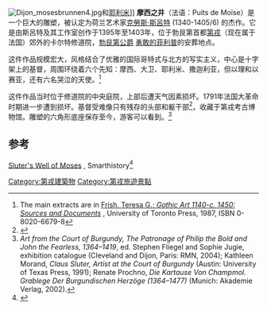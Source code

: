 [[File:Dijon_mosesbrunnen4.jpg|thumb]]和[[耶利米|耶利米]]]]
'''摩西之井'''（法语：Puits de Moïse）是一个巨大的雕塑，被认定为荷兰艺术家[[克勞斯·斯呂特|克勞斯·斯呂特]] (1340-1405/6) 的杰作。它是由斯呂特及其工作室创作于1395年至1403年，位于勃艮第首都[[第戎|第戎]]（现在属于法国）郊外的卡尔特修道院，[[勃艮第公国|勃艮第公爵]] [[菲利普二世_(勃艮第)|勇敢的菲利普]]的安葬地点。

这件作品规模宏大，风格结合了优雅的国际哥特式与北方的写实主义，中心是十字架上的基督，周围环绕着六个先知：摩西、大卫、耶利米、撒迦利亚，但以理和以赛亚，还有六名哭泣的天使。<ref>The main extracts are in [http://books.google.co.uk/books?id=c-Qz6ri4SrYC&pg=PA127&dq=Jean+Malouel&as_brr=3#PPA126,M1 Frish, Teresa G.; ''Gothic Art 1140-c. 1450: Sources and Documents''] {{Wayback|url=http://books.google.co.uk/books?id=c-Qz6ri4SrYC&pg=PA127&dq=Jean+Malouel&as_brr=3#PPA126,M1 |date=20121105203410 }},  University of Toronto Press, 1987, ISBN 0-8020-6679-8</ref> 

这件作品当时位于修道院的中央庭院，上部后遭天气因素损坏。1791年法国大革命时期进一步遭到损坏。基督受难像只有残存的头部和躯干部<ref>{{cite web |url=http://www.universalis.fr/media-encyclopedie/87/PH041336/encyclopedie/Christ_crucifie_C_Sluter.htm |title=Photo |publisher= Encyclopædia Universalis France |date= |accessdate= }}</ref>，收藏于第戎考古博物馆。雕塑的六角形底座保存至今，游客可以看到。<ref>''Art from the Court of Burgundy, The Patronage of Philip the Bold and John the Fearless, 1364–1419'', ed. Stephen Fliegel and Sophie Jugie, exhibition catalogue (Cleveland and Dijon, Paris: RMN, 2004); Kathleen Morand, ''Claus Sluter, Artist at the Court of Burgundy'' (Austin: University of Texas Press, 1991); Renate Prochno, ''Die Kartause Von Champmol. Grablege Der Burgundischen Herzöge (1364–1477)'' (Munich: Akademie Verlag, 2002).</ref>

==参考==
[http://smarthistory.khanacademy.org/sluters-well-of-moses.html Sluter's Well of Moses] {{Wayback|url=http://smarthistory.khanacademy.org/sluters-well-of-moses.html |date=20141008034149 }}, Smarthistory<ref name="smarth">{{cite web | title =Sluter's Well of Moses | work = | publisher =[[Smarthistory|Smarthistory]] at [[Khan_Academy|Khan Academy]] | date = | url =http://smarthistory.khanacademy.org/sluters-well-of-moses.html | accessdate =January 18, 2013 | archive-date =2014-10-08 | archive-url =https://web.archive.org/web/20141008034149/http://smarthistory.khanacademy.org/sluters-well-of-moses.html | dead-url =no }}</ref> 
{{Reflist}}
{{coord|47.32125|N|5.01665|E|source:dewiki_region:FR-D_type:landmark|format=dms|display=title}}

[[Category:第戎建築物|Category:第戎建築物]]
[[Category:第戎旅遊景點|Category:第戎旅遊景點]]